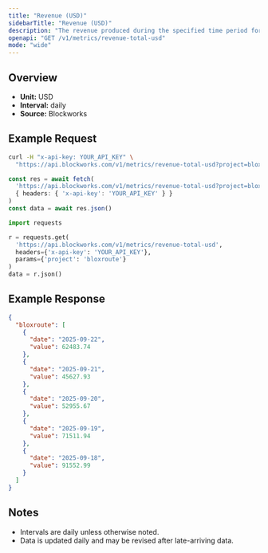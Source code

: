 ```yaml
---
title: "Revenue (USD)"
sidebarTitle: "Revenue (USD)"
description: "The revenue produced during the specified time period for given project."
openapi: "GET /v1/metrics/revenue-total-usd"
mode: "wide"
---
```


## Overview

- **Unit:** USD
- **Interval:** daily
- **Source:** Blockworks

## Example Request

<CodeGroup>

```bash cURL
curl -H "x-api-key: YOUR_API_KEY" \
  "https://api.blockworks.com/v1/metrics/revenue-total-usd?project=bloxroute"
```

```typescript TypeScript
const res = await fetch(
  'https://api.blockworks.com/v1/metrics/revenue-total-usd?project=bloxroute',
  { headers: { 'x-api-key': 'YOUR_API_KEY' } }
)
const data = await res.json()
```

```python Python
import requests

r = requests.get(
  'https://api.blockworks.com/v1/metrics/revenue-total-usd',
  headers={'x-api-key': 'YOUR_API_KEY'},
  params={'project': 'bloxroute'}
)
data = r.json()
```

</CodeGroup>

## Example Response

```json
{
  "bloxroute": [
    {
      "date": "2025-09-22",
      "value": 62483.74
    },
    {
      "date": "2025-09-21",
      "value": 45627.93
    },
    {
      "date": "2025-09-20",
      "value": 52955.67
    },
    {
      "date": "2025-09-19",
      "value": 71511.94
    },
    {
      "date": "2025-09-18",
      "value": 91552.99
    }
  ]
}
```

## Notes
- Intervals are daily unless otherwise noted.
- Data is updated daily and may be revised after late-arriving data.